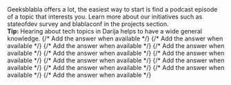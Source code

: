 ---
---


<FaqItem label="This is my first time finding out about Geeksblabla, where do I start?">
  Geeksblabla offers a lot, the easiest way to start is find a podcast episode
  of a topic that interests you. Learn more about our initiatives such as
  stateofdev survey and blablaconf in the projects section.
  <br />
  <strong>Tip:</strong> Hearing about tech topics in Darija helps to have a wide
  general knowledge.
</FaqItem>

<FaqItem label="Why is content not 100% in Darija?">
  {/* Add the answer when available */}
</FaqItem>

<FaqItem label="Who can benefit from the Geeksblabla community?">
  {/* Add the answer when available */}
</FaqItem>

<FaqItem label="How can I join/contribute to Geeksblabla?">
  {/* Add the answer when available */}
</FaqItem>

<FaqItem label="Is Geeksblabla only a podcast?">
  {/* Add the answer when available */}
</FaqItem>

<FaqItem label="How is Geeksblabla funded?">
  {/* Add the answer when available */}
</FaqItem>

<FaqItem label="How can I stay updated with Geeksblabla's activities?">
  {/* Add the answer when available */}
</FaqItem>

<FaqItem label="Where can I read more about your initiatives?">
  {/* Add the answer when available */}
</FaqItem>

<FaqItem label="How is BlablaConf different from Geeksblabla?">
  {/* Add the answer when available */}
</FaqItem>

<FaqItem label="How can I be part of episodes?">
  {/* Add the answer when available */}
</FaqItem>

<FaqItem label="How can I suggest episodes?">
  {/* Add the answer when available */}
</FaqItem>

<FaqItem label="How can I get a T-shirt?">
  {/* Add the answer when available */}
</FaqItem>
